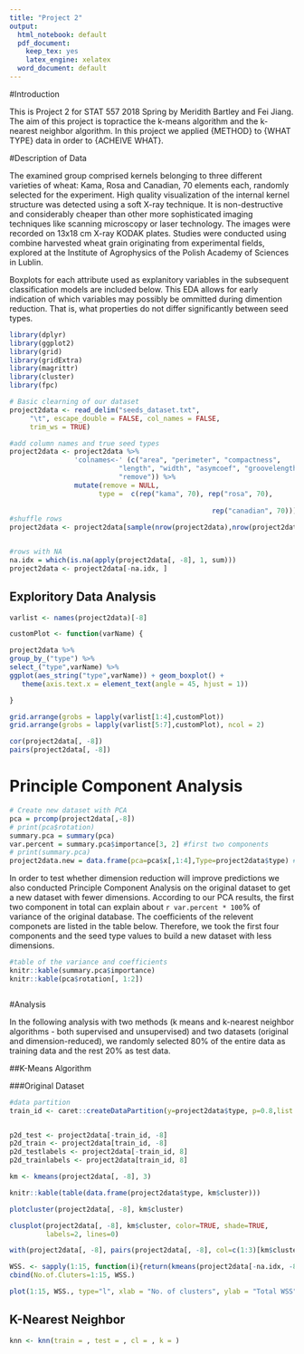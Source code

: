 ```yaml
---
title: "Project 2"
output:
  html_notebook: default
  pdf_document:
    keep_tex: yes
    latex_engine: xelatex
  word_document: default
---
```


#Introduction

This is Project 2 for STAT 557 2018 Spring by Meridith Bartley and Fei Jiang. The aim of this project is topractice the k-means algorithm and the k-nearest neighbor algorithm. In this project we applied {METHOD} to {WHAT TYPE} data in order to {ACHEIVE WHAT}. 

#Description of Data

The examined group comprised kernels belonging to three different varieties of wheat: Kama, Rosa and Canadian, 70 elements each, randomly selected for the experiment. High quality visualization of the internal kernel structure was detected using a soft X-ray technique. It is non-destructive and considerably cheaper than other more sophisticated imaging techniques like scanning microscopy or laser technology. The images were recorded on 13x18 cm X-ray KODAK plates. Studies were conducted using combine harvested wheat grain originating from experimental fields, explored at the Institute of Agrophysics of the Polish Academy of Sciences in Lublin. 

Boxplots for each attribute used as explanitory variables in the subsequent classification models are included below. This EDA allows for early indication of which variables may possibly be ommitted during dimention reduction. That is, what properties do not differ significantly between seed types.

```r
library(dplyr)
library(ggplot2)
library(grid)
library(gridExtra)
library(magrittr)
library(cluster)
library(fpc)
```


```r
# Basic clearning of our dataset 
project2data <- read_delim("seeds_dataset.txt", 
     "\t", escape_double = FALSE, col_names = FALSE, 
     trim_ws = TRUE)

#add column names and true seed types
project2data <- project2data %>% 
                'colnames<-' (c("area", "perimeter", "compactness", 
                           "length", "width", "asymcoef", "groovelength",
                           "remove")) %>% 
                mutate(remove = NULL, 
                      type =  c(rep("kama", 70), rep("rosa", 70),
             
                                                  rep("canadian", 70)))
#shuffle rows
project2data <- project2data[sample(nrow(project2data),nrow(project2data)),] 


#rows with NA
na.idx = which(is.na(apply(project2data[, -8], 1, sum)))
project2data <- project2data[-na.idx, ]

```

## Exploritory Data Analysis

```r

varlist <- names(project2data)[-8]

customPlot <- function(varName) {

project2data %>% 
group_by_("type") %>% 
select_("type",varName) %>% 
ggplot(aes_string("type",varName)) + geom_boxplot() + 
   theme(axis.text.x = element_text(angle = 45, hjust = 1))

}

grid.arrange(grobs = lapply(varlist[1:4],customPlot))
grid.arrange(grobs = lapply(varlist[5:7],customPlot), ncol = 2)

cor(project2data[, -8])
pairs(project2data[, -8])

```

# Principle Component Analysis


```r

# Create new dataset with PCA 
pca = prcomp(project2data[,-8])
# print(pca$rotation)
summary.pca = summary(pca)
var.percent = summary.pca$importance[3, 2] #first two components
# print(summary.pca)
project2data.new = data.frame(pca=pca$x[,1:4],Type=project2data$type) #First 4 components explained 99.8% of the variance in the original dataset
```

In order to test whether dimension reduction will improve predictions we also conducted Principle Component Analysis on the original dataset to get a new dataset with fewer dimensions. According to our PCA results, the first two component in total can explain about `r var.percent * 100`% of variance of the original database. The coefficients of the relevent componets are listed in the table below. Therefore, we took the first four components and the seed type values to build a new dataset with less dimensions.

```r
#table of the variance and coefficients
knitr::kable(summary.pca$importance)
knitr::kable(pca$rotation[, 1:2])



```

#Analysis

In the following analysis with two methods (k means and k-nearest neighbor algorithms - both supervised and unsupervised) and two datasets (original and dimension-reduced), we randomly selected 80% of the entire data as training data and the rest 20% as test data.   
 
 

##K-Means Algorithm

###Original Dataset

```r

#data partition
train_id <- caret::createDataPartition(y=project2data$type, p=0.8,list = FALSE)


p2d_test <- project2data[-train_id, -8]
p2d_train <- project2data[train_id, -8]
p2d_testlabels <- project2data[-train_id, 8]
p2d_trainlabels <- project2data[train_id, 8]

```


```r
km <- kmeans(project2data[, -8], 3)

knitr::kable(table(data.frame(project2data$type, km$cluster)))

plotcluster(project2data[, -8], km$cluster)

clusplot(project2data[, -8], km$cluster, color=TRUE, shade=TRUE, 
         labels=2, lines=0)

with(project2data[, -8], pairs(project2data[, -8], col=c(1:3)[km$cluster])) 


```


```r



WSS. <- sapply(1:15, function(i){return(kmeans(project2data[-na.idx, -8], centers = i)$tot.withinss)})
cbind(No.of.Cluters=1:15, WSS.)

plot(1:15, WSS., type="l", xlab = "No. of clusters", ylab = "Total WSS", main = "Scree Plot")

```

## K-Nearest Neighbor

```r
knn <- knn(train = , test = , cl = , k = )
```



<!-- USEFUL LINKS
http://cowlet.org/2013/12/23/understanding-data-science-clustering-with-k-means-in-r.html
https://stats.stackexchange.com/questions/31083/how-to-produce-a-pretty-plot-of-the-results-of-k-means-cluster-analysis

-->